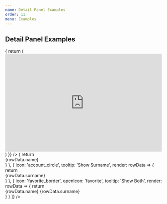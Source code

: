 ```yaml
---
name: Detail Panel Examples
order: 11
menu: Examples
---
```



## Detail Panel Examples

<Playground>
  <MaterialTable
    columns={[
      {title: 'Name', field: 'name'},
      {title: 'Surname', field: 'surname'},
      {title: 'Birth Year', field: 'birthYear', type: 'numeric'},
      {title: 'Birth Place', field: 'birthCity', lookup: {34: 'İstanbul', 63: 'Şanlıurfa'}},      
    ]}
    data={[
      { name: 'Mehmet', surname: 'Baran', birthYear: 1987, birthCity: 63 },
      { name: 'Zerya Betül', surname: 'Baran', birthYear: 1987, birthCity: 63 },
    ]}
    title="Detail Panel Example"
    detailPanel={rowData => {
      return (
        <iframe width="100%" height="315" src="https://www.youtube.com/embed/C0DPdy98e4c" frameborder="0" allow="accelerometer; autoplay; encrypted-media; gyroscope; picture-in-picture" allowfullscreen></iframe>
      )
    }}
  />
</Playground>

<Playground>
  <MaterialTable
    columns={[
      { title: 'Adı', field: 'name' },
      { title: 'Soyadı', field: 'surname' },
      { title: 'Doğum Yılı', field: 'birthYear', type: 'numeric' },
      { title: 'Doğum Yeri', field: 'birthCity', lookup: { 34: 'İstanbul', 63: 'Şanlıurfa' } }
    ]}
    data={[
      { name: 'Mehmet', surname: 'Baran', birthYear: 1987, birthCity: 63 },
      { name: 'Zerya Betül', surname: 'Baran', birthYear: 1987, birthCity: 63 },
    ]}
    title="Multiple Detail Panel Example"
    detailPanel={[
      {
        tooltip: 'Show Name',
        render: rowData => {
          return <div style={{fontSize: 100, textAlign: 'center', color: 'white', backgroundColor: '#43A047'}}>{rowData.name}</div>
        }
      },
      {
        icon: 'account_circle',
        tooltip: 'Show Surname',
        render: rowData => {
          return <div style={{fontSize: 100, textAlign: 'center', color: 'white', backgroundColor: '#E53935'}}>{rowData.surname}</div>
        }
      },
      {
        icon: 'favorite_border',
        openIcon: 'favorite',
        tooltip: 'Show Both',
        render: rowData => {
          return <div style={{fontSize: 100, textAlign: 'center', color: 'white', backgroundColor: '#FDD835'}}>{rowData.name} {rowData.surname}</div>
        }
      }
    ]}
  />
</Playground>




